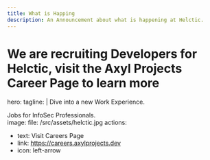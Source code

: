 ```yaml
---
title: What is Happing
description: An Announcement about what is happening at Helctic.
---
```


# We are recruiting Developers for Helctic, visit the Axyl Projects Career Page to learn more

hero:
  tagline: |
    Dive into a new Work Experience.
    <div class="roller">
      <span id="pre_text">Jobs for</span>
      <span id="changing_text">InfoSec Professionals.</span>
    </div>
  image:
    file: /src/assets/helctic.jpg
  actions:
  - text: Visit Careers Page
  - link: https://careers.axylprojects.dev
  - icon: left-arrow

<ImageComponent />

